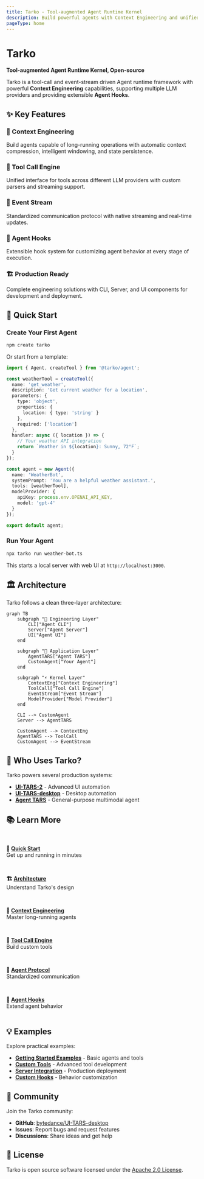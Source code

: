 ```yaml
---
title: Tarko - Tool-augmented Agent Runtime Kernel
description: Build powerful agents with Context Engineering and unified Tool Call Engine
pageType: home
---
```


# Tarko

**Tool-augmented Agent Runtime Kernel, Open-source**

Tarko is a tool-call and event-stream driven Agent runtime framework with powerful **Context Engineering** capabilities, supporting multiple LLM providers and providing extensible **Agent Hooks**.

## ✨ Key Features

### 🧠 Context Engineering
Build agents capable of long-running operations with automatic context compression, intelligent windowing, and state persistence.

### 🔧 Tool Call Engine
Unified interface for tools across different LLM providers with custom parsers and streaming support.

### 🌊 Event Stream
Standardized communication protocol with native streaming and real-time updates.

### 🔌 Agent Hooks
Extensible hook system for customizing agent behavior at every stage of execution.

### 🏗️ Production Ready
Complete engineering solutions with CLI, Server, and UI components for development and deployment.

## 🚀 Quick Start

### Create Your First Agent

```bash
npm create tarko
```

Or start from a template:

```typescript
import { Agent, createTool } from '@tarko/agent';

const weatherTool = createTool({
  name: 'get_weather',
  description: 'Get current weather for a location',
  parameters: {
    type: 'object',
    properties: {
      location: { type: 'string' }
    },
    required: ['location']
  },
  handler: async ({ location }) => {
    // Your weather API integration
    return `Weather in ${location}: Sunny, 72°F`;
  }
});

const agent = new Agent({
  name: 'WeatherBot',
  systemPrompt: 'You are a helpful weather assistant.',
  tools: [weatherTool],
  modelProvider: {
    apiKey: process.env.OPENAI_API_KEY,
    model: 'gpt-4'
  }
});

export default agent;
```

### Run Your Agent

```bash
npx tarko run weather-bot.ts
```

This starts a local server with web UI at `http://localhost:3000`.

## 🏛️ Architecture

Tarko follows a clean three-layer architecture:

```mermaid
graph TB
    subgraph "🔧 Engineering Layer"
        CLI["Agent CLI"]
        Server["Agent Server"]
        UI["Agent UI"]
    end
    
    subgraph "🤖 Application Layer"
        AgentTARS["Agent TARS"]
        CustomAgent["Your Agent"]
    end
    
    subgraph "⚡ Kernel Layer"
        ContextEng["Context Engineering"]
        ToolCall["Tool Call Engine"]
        EventStream["Event Stream"]
        ModelProvider["Model Provider"]
    end
    
    CLI --> CustomAgent
    Server --> AgentTARS
    
    CustomAgent --> ContextEng
    AgentTARS --> ToolCall
    CustomAgent --> EventStream
```

## 🌟 Who Uses Tarko?

Tarko powers several production systems:

- **[UI-TARS-2](https://seed-tars.com/showcase/ui-tars-2/)** - Advanced UI automation
- **[UI-TARS-desktop](https://github.com/bytedance/UI-TARS-desktop)** - Desktop automation
- **[Agent TARS](https://agent-tars.com/)** - General-purpose multimodal agent

## 📚 Learn More

<div style="display: grid; grid-template-columns: repeat(auto-fit, minmax(250px, 1fr)); gap: 1rem; margin: 2rem 0;">

**🚀 [Quick Start](/guide/quick-start)**  
Get up and running in minutes

**🏗️ [Architecture](/guide/architecture)**  
Understand Tarko's design

**🧠 [Context Engineering](/guide/context-engineering)**  
Master long-running agents

**🔧 [Tool Call Engine](/guide/tool-call-engine)**  
Build custom tools

**🌊 [Agent Protocol](/guide/agent-protocol)**  
Standardized communication

**🔌 [Agent Hooks](/guide/agent-hooks)**  
Extend agent behavior

</div>

## 💡 Examples

Explore practical examples:

- **[Getting Started Examples](/examples/getting-started)** - Basic agents and tools
- **[Custom Tools](/examples/custom-tools)** - Advanced tool development
- **[Server Integration](/examples/server-integration)** - Production deployment
- **[Custom Hooks](/examples/custom-hooks)** - Behavior customization

## 🤝 Community

Join the Tarko community:

- **GitHub**: [bytedance/UI-TARS-desktop](https://github.com/bytedance/UI-TARS-desktop)
- **Issues**: Report bugs and request features
- **Discussions**: Share ideas and get help

## 📄 License

Tarko is open source software licensed under the [Apache 2.0 License](https://github.com/bytedance/UI-TARS-desktop/blob/main/LICENSE).
